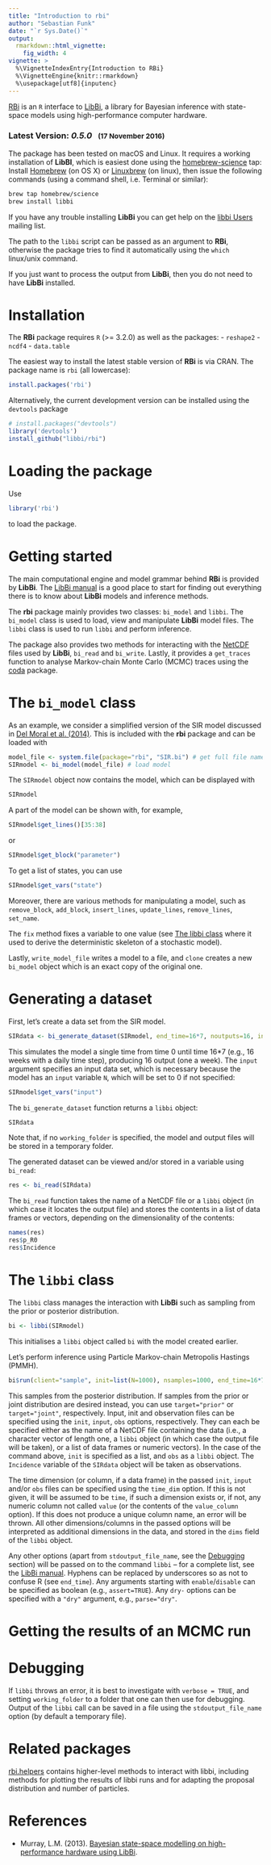 ```yaml
---
title: "Introduction to rbi"
author: "Sebastian Funk"
date: "`r Sys.Date()`"
output:
  rmarkdown::html_vignette:
    fig_width: 4
vignette: >
  %\VignetteIndexEntry{Introduction to RBi}
  %\VignetteEngine{knitr::rmarkdown}
  %\usepackage[utf8]{inputenc}
---
```


[RBi](https://github.com/libbi/RBi) is an `R` interface to [LibBi](http://libbi.org), a library for Bayesian inference with state-space models using high-performance computer hardware.

### Latest Version: _0.5.0_  &nbsp; <small>(17 November 2016)</small>

The package has been tested on macOS and Linux. It requires a working installation of **LibBI**, which is easiest done using the [homebrew-science](http://brew.sh/homebrew-science/) tap: Install [Homebrew](http://brew.sh) (on OS X) or [Linuxbrew](http://linuxbrew.sh) (on linux), then issue the following commands (using a command shell, i.e. Terminal or similar):

```sh
brew tap homebrew/science
brew install libbi
```

If you have any trouble installing **LibBi** you can get help on the [libbi Users](https://groups.google.com/forum/#!forum/libbi-users) mailing list.

The path to the `libbi` script can be passed as an argument to **RBi**, otherwise the package tries to find it automatically using the `which` linux/unix command.

If you just want to process the output from **LibBi**, then you do not need to have **LibBi** installed.

# Installation

The **RBi** package requires `R` (>= 3.2.0) as well as the packages:
- `reshape2`
- `ncdf4`
- `data.table`

The easiest way to install the latest stable version of **RBi** is via CRAN. The package name is `rbi` (all lowercase):

```r
install.packages('rbi')
```

Alternatively, the current development version can be installed using the `devtools` package

```r
# install.packages("devtools")
library('devtools')
install_github("libbi/rbi")
```

# Loading the package

Use

```R
library('rbi')
```
to load the package.

# Getting started

The main computational engine and model grammar behind **RBi** is provided by **LibBi**. The [LibBi manual](http://libbi.org/docs/LibBi-Manual.pdf) is a good place to start for finding out everything there is to know about **LibBi** models and inference methods.

The **rbi** package mainly provides two classes: `bi_model` and `libbi`. The `bi_model` class is used to load, view and manipulate **LibBi** model files. The `libbi` class is used to run `libbi` and perform inference.

The package also provides two methods for interacting with the [NetCDF](http://www.unidata.ucar.edu/software/netcdf/) files used by **LibBi**, `bi_read` and `bi_write`. Lastly, it provides a `get_traces` function to analyse Markov-chain Monte Carlo (MCMC) traces using the [coda](https://cran.r-project.org/package=coda) package.

# The `bi_model` class

As an example, we consider a simplified version of the SIR model discussed in [Del Moral et al. (2014)](https://arxiv.org/abs/1405.4081). This is included with the **rbi** package and can be loaded with

```R
model_file <- system.file(package="rbi", "SIR.bi") # get full file name from package
SIRmodel <- bi_model(model_file) # load model
```

The `SIRmodel` object now contains the model, which can be displayed with

```R
SIRmodel
```

A part of the model can be shown with, for example,

```R
SIRmodel$get_lines()[35:38]
```

or

```R
SIRmodel$get_block("parameter")
```

To get a list of states, you can use

```R
SIRmodel$get_vars("state")
```

Moreover, there are various methods for manipulating a model, such as `remove_block`, `add_block`, `insert_lines`, `update_lines`, `remove_lines`, `set_name`.

The `fix` method fixes a variable to one value (see [The libbi class](#the-libbi-class) where it used to derive the deterministic skeleton of a stochastic model).

Lastly, `write_model_file` writes a model to a file, and `clone` creates a new `bi_model` object which is an exact copy of the original one.

# Generating a dataset

First, let's create a data set from the SIR model.

```R
SIRdata <- bi_generate_dataset(SIRmodel, end_time=16*7, noutputs=16, input = list(N=1000))
```

This simulates the model a single time from time 0 until time 16*7 (e.g., 16 weeks with a daily time step), producing 16 output (one a week). The `input` argument specifies an input data set, which is necessary because the model has an `input` variable `N`, which will be set to 0 if not specified:

```R
SIRmodel$get_vars("input")
```

The `bi_generate_dataset` function returns a `libbi` object:

```R
SIRdata
```

Note that, if no `working_folder` is specified, the model and output files will be stored in a temporary folder.

The generated dataset can be viewed and/or stored in a variable using `bi_read`:

```R
res <- bi_read(SIRdata)
```

The `bi_read` function takes the name of a NetCDF file or a `libbi` object (in which case it locates the output file) and stores the contents in a list of data frames or vectors, depending on the dimensionality of the contents:

```R
names(res)
res$p_R0
res$Incidence
```

# The `libbi` class

The `libbi` class manages the interaction with **LibBi** such as sampling from the prior or posterior distribution.

```R
bi <- libbi(SIRmodel)
```

This initialises a `libbi` object called `bi` with the model created earlier.

Let's perform inference using Particle Markov-chain Metropolis Hastings (PMMH).

```R
bi$run(client="sample", init=list(N=1000), nsamples=1000, end_time=16*7, noutputs=16, nparticles=64, obs=SIRdata)
```

This samples from the posterior distribution. If samples from the prior or joint distribution are desired instead, you can use `target="prior"` or `target="joint"`, respectively. Input, init and observation files can be specified using the `init`, `input`, `obs` options, respectively. They can each be specified either as the name of a NetCDF file containing the data (i.e., a character vector of length one, a `libbi` object (in which case the output file will be taken), or a list of data frames or numeric vectors). In the case of the command above, `init` is specified as a list, and `obs` as a `libbi` object. The `Incidence` variable of the `SIRdata` object will be taken as observations. 

The time dimension (or column, if a data frame) in the passed `init`, `input` and/or `obs` files can be specified using the `time_dim` option. If this is not given, it will be assumed to be `time`, if such a dimension exists or, if not, any numeric column not called `value` (or the contents of the `value_column` option). If this does not produce a unique column name, an error will be thrown. All other dimensions/columns in the passed options will be interpreted as additional dimensions in the data, and stored in the `dims` field of the `libbi` object.

Any other options (apart from `stdoutput_file_name`, see the [Debugging](#debugging) section) will be passed on to the command `libbi` -- for a complete list, see the [LibBi manual](http://libbi.org/docs/LibBi-Manual.pdf). Hyphens can be replaced by underscores so as not to confuse R (see `end_time`). Any arguments starting with `enable`/`disable` can be specified as boolean (e.g., `assert=TRUE`). Any `dry-` options can be specified with a `"dry"` argument, e.g., `parse="dry"`.

# Getting the results of an MCMC run



# Debugging

If `libbi` throws an error, it is best to investigate with `verbose = TRUE`, and setting `working_folder` to a folder that one can then use for debugging. Output of the `libbi` call can be saved in a file using the `stdoutput_file_name` option (by default a temporary file).

# Related packages

[rbi.helpers](https://github.com/sbfnk/rbi.helpers) contains higher-level methods to interact with libbi, including methods for plotting the results of libbi runs and for adapting the proposal distribution and number of particles.

# References
 * Murray, L.M. (2013). [Bayesian state-space modelling on high-performance hardware using LibBi](https://arxiv.org/abs/1306.3277).
